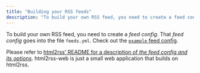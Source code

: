 ```yaml
---
title: "Building your RSS feeds"
description: "To build your own RSS feed, you need to create a feed config."
---
```


To build your own RSS feed, you need to create a _feed config_.
That _feed config_ goes into the file `feeds.yml`.
Check out the [`example` feed config](https://github.com/html2rss/html2rss-web/blob/master/config/feeds.yml#L9).

Please refer to [html2rss' README for a description of _the feed config and its options_](https://github.com/html2rss/html2rss#the-feed-config-and-its-options). html2rss-web is just a small web application that builds on html2rss.
